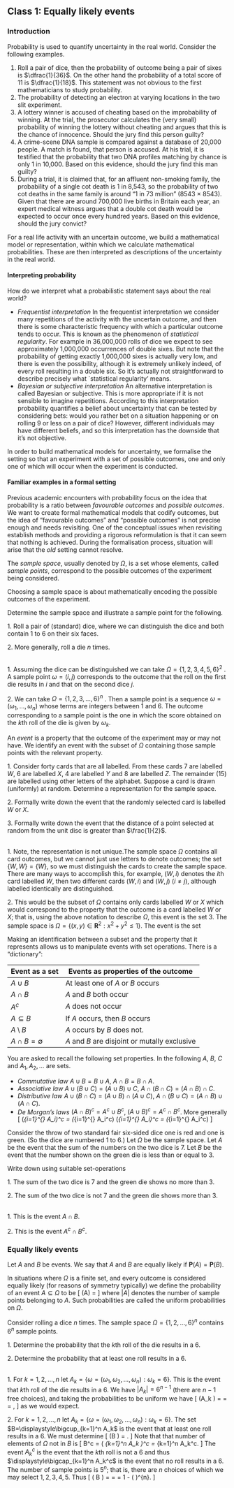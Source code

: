 \clearpage
## Class 1: Equally likely events

### Introduction 

Probability is used to quantify uncertainty in the real world. Consider the following examples.

1. Roll a pair of dice, then the probability of outcome being a pair of sixes is $\dfrac{1}{36}$. On the other hand the probability of a total score of 11 is $\dfrac{1}{18}$. This statement was not obvious to the first mathematicians to study probability.
2. The probability of detecting an electron at varying locations in the two slit experiment. 
3. A lottery winner is accused of cheating based on the improbability of winning. At the trial, the prosecutor calculates the (very small) probability of winning the lottery without cheating and argues that this is the chance of innocence. Should the jury find this person guilty?
4. A crime-scene DNA sample is compared against a database of 20,000 people. A match is found, that person is accused. At his trial, it is testified that the probability that two DNA profiles matching by chance is only 1 in 10,000. Based on this evidence, should the jury find this man guilty?
5. During a trial, it is claimed that, for an affluent non-smoking family, the probability of a single cot death is 1 in 8,543, so the probability of two cot deaths in the same family is around "1 in 73 million" (8543 $\times$ 8543). Given that there are around 700,000 live births in Britain each year, an expert medical witness argues that a double cot death would be expected to occur once every hundred years. Based on this evidence, should the jury convict?

For a real life activity with an uncertain outcome, we build a mathematical model or representation, within which we calculate mathematical probabilities. These are then interpreted as descriptions of the uncertainty in the real world.

#### Interpreting probability {-}

How do we interpret what a probabilistic statement says about the real world? 

- _Frequentist interpretation_ In the frequentist interpretation we consider many repetitions of the activity with the uncertain outcome, and then there is some characteristic frequency with which a particular outcome tends to occur. This is known as the phenomenon of _statistical regularity_. For example in 36,000,000 rolls of dice we expect to see approximately 1,000,000 occurrences of double sixes. But note that the probability of getting exactly 1,000,000 sixes is actually very low, and there is even the possibility, although it is extremely unlikely indeed, of every roll resulting in a double six. So it's actually not straightforward to describe precisely what `statistical regularity' means. 
- _Bayesian or subjective interpretation_ An alternative interpretation is called Bayesian or subjective. This is more appropriate if it is not sensible to imagine repetitions. According to this interpretation probability quantifies a belief about uncertainty that can be tested by considering bets: would you rather bet on a situation happening or on rolling 9 or less on a pair of dice? However, different individuals may have different beliefs, and so this interpretation has the downside that it's not objective.

In order to build mathematical models for uncertainty, we formalise the setting so that  an experiment with a set of possible outcomes, one and only one of which will occur when the experiment is conducted.

#### Familiar examples in a formal setting {-}

Previous academic encounters with probability focus on the idea that probability is a ratio between _favourable outcomes_ and _possible outcomes_. We want to create formal mathematical models that codify outcomes, but the idea of "favourable outcomes" and "possible outcomes" is not precise enough and needs revisiting. One of the conceptual issues when revisiting establish methods and providing a rigorous reformulation is that it can seem that nothing is achieved. During the formalisation process, situation will arise that the _old_ setting cannot resolve.

:::{.definition}
The _sample space_, usually denoted by $\Omega$, is a set whose elements, called _sample points_, correspond to the possible outcomes of the experiment being considered.
:::


Choosing a sample space is about mathematically encoding the possible outcomes of the experiment.

:::{.example}
Determine the sample space and illustrate a sample point for the following.

1\. Roll a pair of (standard) dice, where we can distinguish the dice and both contain 1 to 6 on their six faces.

2\. More generally, roll a die $n$ times. 
:::


:::{.solution}
&nbsp;\
1\. Assuming the dice can be distinguished we can take  $\Omega = \{1, 2, 3, 4, 5, 6\}^2$ . A sample point  $\omega = (i, j)$ corresponds to the outcome that the roll on the first die results in $i$ and that on the second dice $j$.

2\. We can take  $\Omega = \{1, 2,3, \ldots , 6\}^n$ . Then a sample point is a sequence  $\omega = (\omega_1, \ldots, \omega_n)$ whose terms are integers between 1 and 6. The outcome corresponding to a sample point  is the one in which the score obtained on the $k$th roll of the die is given by $\omega_k$.
:::


:::{.definition}
An _event_ is a property that the outcome of the experiment may or may not have. We identify an event with the subset of  $\Omega$ containing those sample points with the relevant property.
:::


:::{.example}
1\. Consider forty cards that are all labelled. From these cards 7 are labelled $W$, 6 are labelled $X$, 4 are labelled $Y$ and 8 are labelled $Z$. The remainder (15) are labelled using other letters of the alphabet. Suppose a card is drawn (uniformly) at random. Determine a representation for the sample space.

2\. Formally write down the event that the randomly selected card is labelled $W$ or $X$.

3\. Formally write down the event that the distance of a point selected at random from the unit disc is greater than $\frac{1}{2}$.
:::


:::{.solution}
&nbsp;\
1\. Note, the representation is not unique.The sample space $\Omega$ contains all card outcomes, but we cannot just use letters to denote outcomes; the set $\{W,W\}= \{W\}$, so we must distinguish the cards to create the sample space. There are many ways to accomplish this, for example, $(W,i)$ denotes the $i$th card labelled $W$, then two different cards $(W,i)$ and $(W,j)$ ($i\neq j$), although labelled identically are distinguished. 

2\. This would be the subset of $\Omega$ contains only cards labelled $W$ or $X$ which would correspond to the property that the outcome is a card labelled $W$ or $X$; that is, using the above notation to describe $\Omega$, this event is the set
\begin{align*}
\{ & (W,1), (W,2), (W,3), (W,4), (W,5), (W,6), (W,7), \\
& (X,1), (X,2), (X,3), (X,4), (X,5), (X,6)\}.
\end{align*} 
3\. The sample space is $\Omega = \{ (x,y) \in \mathbf{R}^2 :  x^2 + y^2 \leq 1 \}$. The event is the set
\begin{align*}
A &= \left\{ (x,y) \in \mathbf{R}^2 : \frac{1}{2} < \sqrt{ x^2 + y^2} \leq 1 \right\} \\
&= \left\{ (x,y) \in \mathbf{R}^2 : \frac{1}{4} < x^2 + y^2 \leq 1 \right\}.
\end{align*}
:::

Making an identification between a subset and the property that it represents allows us to manipulate events with set operations. There is a "dictionary":

Event as a set        | Events as properties of the outcome 
|---------------------|-------------------------------------|
|$A\cup B$            |  At least one of $A$ or $B$ occurs 
|$A\cap B$            |$A$ and $B$ both occur 
|$A^c$                |$A$ does not occur 
|$A\subseteq B$       |If $A$ occurs, then $B$ occurs
|$A \setminus B$      |$A$ occurs by $B$ does not.
|$A\cap B = \emptyset$|$A$ and $B$ are disjoint or mutally exclusive

You are asked to recall the following set properties. In the following $A$, $B$, $C$ and $A_1, A_2, \ldots$ are sets.

- *Commutative law* $A \cup B = B \cup A$, $A\cap B = B \cap A$.
- *Associative law* $A \cup (B \cup C) = (A \cup B) \cup C$, $A \cap (B \cap C) = (A \cap B) \cap C$.
- *Distributive law* $A \cup (B \cap C) = (A \cup B) \cap (A \cup C)$, $A \cap (B \cup C) = (A \cap B) \cup (A \cap C)$.
- *De Morgan's laws* $(A \cap B)^c = A^c \cup B^c$, $(A \cup B)^c =A^c \cap B^c$. More generally
\[
\left(\bigcap_{i=1}^{\infty} A_i\right)^c = \left(\bigcup_{i=1}^{\infty} A_i^c\right)\quad 
\left(\bigcup_{i=1}^{\infty} A_i\right)^c = \left(\bigcap_{i=1}^{\infty} A_i^c\right)
\]


:::{.example}
Consider the throw of two standard fair six-sided dice one is red and one is green. (So the dice are numbered 1 to 6.) Let $\Omega$ be the sample space. Let $A$ be the event that the sum of the numbers on the two dice is 7. Let $B$ be the event that the number shown on the green die is less than or equal to 3.

Write down using suitable set-operations

1\. The sum of the two dice is 7 and the green die shows no more than 3.

2\. The sum of the two dice is not 7 and the green die shows more than 3.
:::


:::{.solution}
&nbsp;\
1\. This is the event $A \cap B$.

2\. This is the event $A^c \cap B^c$.
:::


### Equally likely events

Let $A$ and $B$ be events. We say that $A$ and $B$ are equally likely if $\mathbf{P}(A) = \mathbf{P}(B)$.

:::{.definition}
In situations where $\Omega$ is a finite set, and every outcome is considered equally likely (for reasons of symmetry typically) we define the probability of an event $A\subseteq \Omega$ to be
\[
\mathbf{P}(A) = \frac{|A|}{|\Omega|}
\]
where $|A|$ denotes the number of sample points belonging to $A$. Such probabilities are called the uniform probabilities on $\Omega$.
:::

:::{.example}
Consider rolling a dice $n$ times. The sample space  $\Omega = \{1, 2, \ldots , 6\}^n$ contains $6^n$ sample points.

1\. Determine the probability that the $k$th roll of the die results in a 6.

2\. Determine the probability that at least one roll results in a 6.
:::


:::{.solution}
&nbsp;\
1\. For $k = 1, 2,\ldots , n$ let $A_k = \{ \omega = (\omega_1 , \omega_2 , \ldots , \omega_n )  : \omega_k = 6\}$. This is the event that $k$th roll of the die results in a 6. We have $|A_k | = 6^{n-1}$ (there are $n-1$ free choices), and taking the probabilities to be uniform we have
\[
\mathbf{P}(A_k ) = \frac{|A_k |}{\Omega} = \frac{6^{n-1}}{6^n} = \frac{1}{6},
\]
as we would expect.

2\. For $k = 1, 2,\ldots , n$ let $A_k = \{ \omega = (\omega_1 , \omega_2 , \ldots , \omega_n )  : \omega_k = 6\}$. The set $B=\displaystyle\bigcup_{k=1}^n A_k$ is the event that at least one roll results in a 6. We must determine 
\[
\mathbf{P}\left(B \right) 
= 
\frac{\left|B \right|}{|\Omega|}.
\]
Note that that number of elements of $\Omega$ not in $B$ is
\[
B^c = 
\left(
\bigcup_{k=1}^n A_k
\right)^c
=
\bigcap_{k=1}^n A_k^c.
\]
The event $A_k^c$ is the event that the $k$th roll is not a 6 and thus $\displaystyle\bigcap_{k=1}^n A_k^c$ is the event that no roll results in a 6. The number of sample points is $5^n$; that is, there are $n$ choices of which we may select $1,2,3,4,5$. Thus
\[
\mathbf{P} \left(
B
\right)
=
\frac{|\Omega| - \left|B^c \right|}{|\Omega|}
=
\frac{6^n - 5^n}{6^n} = 1 - \left( \frac{5}{6} \right)^{n}.
\]
:::
